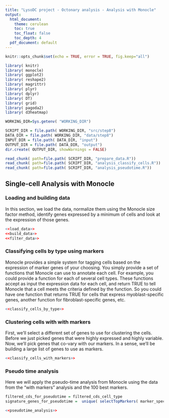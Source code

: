 ```yaml
---
title: "LysoDC project - Octonary analysis - Analysis with Monocle"
output:
  html_document: 
    theme: cerulean
    toc: true
    toc_float: false
    toc_depth: 4
  pdf_document: default
---
```


[//]: # "Global documentation on Monocle can be found on:" 
[//]: # "http://cole-trapnell-lab.github.io/monocle-release/docs/"


```r
knitr::opts_chunk$set(echo = TRUE, error = TRUE, fig.keep="all")
```

[//]: # "Load the libraries"
```r
library( knitr)
library( monocle)
library( ggplot2)
library( reshape2)
library( magrittr)
library( plyr)
library( dplyr)
library( DT)
library( grid)
library( pagoda2)
library( d3heatmap)
```

[//]: # "Define some constants"
```r
WORKING_DIR=Sys.getenv( "WORKING_DIR")

SCRIPT_DIR = file.path( WORKING_DIR, "src/step8")
DATA_DIR = file.path( WORKING_DIR, "data/step8")
INPUT_DIR = file.path( DATA_DIR, "input")
OUTPUT_DIR = file.path( DATA_DIR, "output")
dir.create( OUTPUT_DIR, showWarnings = FALSE)
```

[//]: # "Load the various chunks in the various files"
```r
read_chunk( path=file.path( SCRIPT_DIR, "prepare_data.R"))
read_chunk( path=file.path( SCRIPT_DIR, "analysis_classify_cells.R"))
read_chunk( path=file.path( SCRIPT_DIR, "analysis_pseudotime.R"))
```

## Single-cell Analysis with Monocle

### Loading and building data
In this section, we load the data, normalize them using the Monocle size factor method, identify genes expressed by a minimum of cells and look at the expression of those genes. 
```r
<<load_data>>
<<build_data>>
<<filter_data>>
```  

### Classifying cells by type using markers
Monocle provides a simple system for tagging cells based on the expression of marker genes of your choosing. You simply provide a set of functions that Monocle can use to annotate each cell. For example, you could provide a function for each of several cell types. These functions accept as input the expression data for each cell, and return TRUE to tell Monocle that a cell meets the criteria defined by the function. So you could have one function that returns TRUE for cells that express myoblast-specific genes, another function for fibroblast-specific genes, etc. 

```r
<<classify_cells_by_type>>
```  

### Clustering cells with with markers
First, we'll select a different set of genes to use for clustering the cells. Before we just picked genes that were highly expressed and highly variable. Now, we'll pick genes that co-vary with our markers. In a sense, we'll be building a large list of genes to use as markers.

```r
<<classify_cells_with_markers>>
```  

### Pseudo time analysis

Here we will apply the pseudo-time analysis from Monocle using the data from the "with markers" analysis and the 100 best markers.

```r
filtered_cds_for_pseudotime = filtered_cds_cell_type
signature_genes_for_pseudotime =  unique( selectTopMarkers( marker_spec, 100)$gene_id)
```  

```r
<<pseudotime_analysis>>
```  